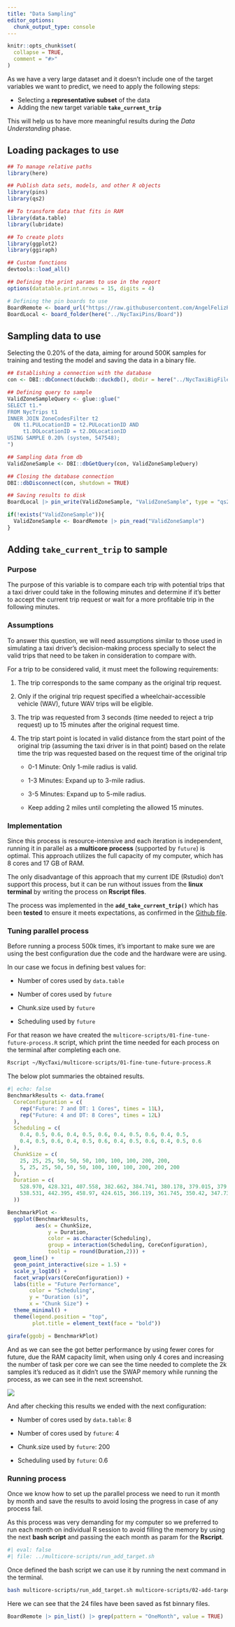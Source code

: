```yaml
---
title: "Data Sampling"
editor_options: 
  chunk_output_type: console
---
```


```r
knitr::opts_chunk$set(
  collapse = TRUE,
  comment = "#>"
)
```

As we have a very large dataset and it doesn't include one of the target variables we want to predict, we need to apply the following steps:

-   Selecting a **representative subset** of the data
-   Adding the new target variable **`take_current_trip`**

This will help us to have more meaningful results during the *Data Understanding* phase.

## Loading packages to use

```r
## To manage relative paths
library(here)

## Publish data sets, models, and other R objects
library(pins)
library(qs2)

## To transform data that fits in RAM
library(data.table)
library(lubridate)

## To create plots
library(ggplot2)
library(ggiraph)

## Custom functions
devtools::load_all()

## Defining the print params to use in the report
options(datatable.print.nrows = 15, digits = 4)

# Defining the pin boards to use
BoardRemote <- board_url("https://raw.githubusercontent.com/AngelFelizR/NycTaxiPins/refs/heads/main/Board/", cache = here("../NycTaxiBoardCache"))
BoardLocal <- board_folder(here("../NycTaxiPins/Board"))
```

## Sampling data to use

Selecting the 0.20% of the data, aiming for around 500K samples for training and testing the model and saving the data in a binary file.

``` r
## Establishing a connection with the database
con <- DBI::dbConnect(duckdb::duckdb(), dbdir = here("../NycTaxiBigFiles/my-db.duckdb"))

## Defining query to sample
ValidZoneSampleQuery <- glue::glue("
SELECT t1.*
FROM NycTrips t1
INNER JOIN ZoneCodesFilter t2
  ON t1.PULocationID = t2.PULocationID AND
     t1.DOLocationID = t2.DOLocationID
USING SAMPLE 0.20% (system, 547548);
")

## Sampling data from db
ValidZoneSample <- DBI::dbGetQuery(con, ValidZoneSampleQuery)

## Closing the database connection
DBI::dbDisconnect(con, shutdown = TRUE)

## Saving results to disk
BoardLocal |> pin_write(ValidZoneSample, "ValidZoneSample", type = "qs2")
```

```r
if(!exists("ValidZoneSample")){
  ValidZoneSample <- BoardRemote |> pin_read("ValidZoneSample")
}
```

## Adding `take_current_trip` to sample

### Purpose

The purpose of this variable is to compare each trip with potential trips that a taxi driver could take in the following minutes and determine if it’s better to accept the current trip request or wait for a more profitable trip in the following minutes.

### Assumptions

To answer this question, we will need assumptions similar to those used in simulating a taxi driver’s decision-making process specially to select the valid trips that need to be taken in consideration to compare with.

For a trip to be considered valid, it must meet the following requirements:

1.  The trip corresponds to the same company as the original trip request.

2.  Only if the original trip request specified a wheelchair-accessible vehicle (WAV), future WAV trips will be eligible.

3.  The trip was requested from 3 seconds (time needed to reject a trip request) up to 15 minutes after the original request time.

4.  The trip start point is located in valid distance from the start point of the original trip (assuming the taxi driver is in that point) based on the relate time the trip was requested based on the request time of the original trip

    -   0-1 Minute: Only 1-mile radius is valid.

    -   1-3 Minutes: Expand up to 3-mile radius.

    -   3-5 Minutes: Expand up to 5-mile radius.

    -   Keep adding 2 miles until completing the allowed 15 minutes.

### Implementation

Since this process is resource-intensive and each iteration is independent, running it in parallel as a **multicore process** (supported by `future`) is optimal. This approach utilizes the full capacity of my computer, which has 8 cores and 17 GB of RAM.

The only disadvantage of this approach that my current IDE (Rstudio) don't support this process, but it can be run without issues from the **linux terminal** by writing the process on **Rscript files**.

The process was implemented in the **`add_take_current_trip()`** which has been **tested** to ensure it meets expectations, as confirmed in the [Github file](https://github.com/AngelFelizR/project.nyc.taxi/blob/master/tests/testthat/test-add_take_current_trip.R).

### Tuning parallel process

Before running a process 500k times, it's important to make sure we are using the best configuration due the code and the hardware were are using.

In our case we focus in defining best values for:

-   Number of cores used by `data.table`

-   Number of cores used by `future`

-   Chunk.size used by `future`

-   Scheduling used by `future`

For that reason we have created the `multicore-scripts/01-fine-tune-future-process.R` script, which print the time needed for each process on the terminal after completing each one.

``` bash
Rscript ~/NycTaxi/multicore-scripts/01-fine-tune-future-process.R
```

The below plot summaries the obtained results.

```r
#| echo: false
BenchmarkResults <- data.frame(
  CoreConfiguration = c(
    rep("Future: 7 and DT: 1 Cores", times = 11L),
    rep("Future: 4 and DT: 8 Cores", times = 12L)
  ),
  Scheduling = c(
    0.4, 0.5, 0.6, 0.4, 0.5, 0.6, 0.4, 0.5, 0.6, 0.4, 0.5,
    0.4, 0.5, 0.6, 0.4, 0.5, 0.6, 0.4, 0.5, 0.6, 0.4, 0.5, 0.6
  ),
  ChunkSize = c(
    25, 25, 25, 50, 50, 50, 100, 100, 100, 200, 200,
    5, 25, 25, 50, 50, 50, 100, 100, 100, 200, 200, 200
  ),
  Duration = c(
    528.970, 428.321, 407.558, 382.662, 384.741, 380.178, 379.015, 379.000, 377.592, 373.415, 379.463,
    538.531, 442.395, 458.97, 424.615, 366.119, 361.745, 350.42, 347.733, 346.434, 351.716, 348.664, 358.177
  ))

BenchmarkPlot <-
  ggplot(BenchmarkResults,
         aes(x = ChunkSize, 
             y = Duration, 
             color = as.character(Scheduling),
             group = interaction(Scheduling, CoreConfiguration),
             tooltip = round(Duration,2))) +
  geom_line() +
  geom_point_interactive(size = 1.5) +
  scale_y_log10() +
  facet_wrap(vars(CoreConfiguration)) +
  labs(title = "Future Performance",
       color = "Scheduling",
       y = "Duration (s)",
       x = "Chunk Size") +
  theme_minimal() +
  theme(legend.position = "top",
        plot.title = element_text(face = "bold"))

girafe(ggobj = BenchmarkPlot)
```

And as we can see the got better performance by using fewer cores for future, due the RAM capacity limit, when using only 4 cores and increasing the number of task per core we can see the time needed to complete the 2k samples it's reduced as it didn't use the SWAP memory while running the process, as we can see in the next screenshot.

![](../figures/htop_parallel_process.png)

And after checking this results we ended with the next configuration:

-   Number of cores used by `data.table`: 8

-   Number of cores used by `future`: 4

-   Chunk.size used by `future`: 200

-   Scheduling used by `future`: 0.6

### Running process

Once we know how to set up the parallel process we need to run it month by month and save the results to avoid losing the progress in case of any process fail.

As this process was very demanding for my computer so we preferred to run each month on individual R session to avoid filling the memory by using the next __bash script__ and passing the each month as param for the __Rscript__.

```bash
#| eval: false
#| file: ../multicore-scripts/run_add_target.sh
```

Once defined the bash script we can use it by running the next command in the terminal.

```bash
bash multicore-scripts/run_add_target.sh multicore-scripts/02-add-target.R  1 24
```

Here we can see that the 24 files have been saved as fst binnary files.

```r
BoardRemote |> pin_list() |> grep(pattern = "OneMonth", value = TRUE) |> sort()
```

